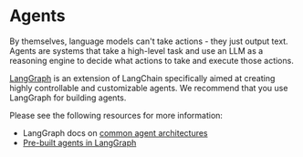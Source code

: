 # Agents

By themselves, language models can't take actions - they just output text. Agents are systems that take a high-level task and use an LLM as a reasoning engine to decide what actions to take and execute those actions.

[LangGraph](/docs/concepts/architecture#langgraph) is an extension of LangChain specifically aimed at creating highly controllable and customizable agents. We recommend that you use LangGraph for building agents.

Please see the following resources for more information:

- LangGraph docs on [common agent architectures](https://langchain-ai.github.io/langgraphjs/concepts/agentic_concepts/)
- [Pre-built agents in LangGraph](https://langchain-ai.github.io/langgraphjs/reference/functions/langgraph_prebuilt.createReactAgent.html)
